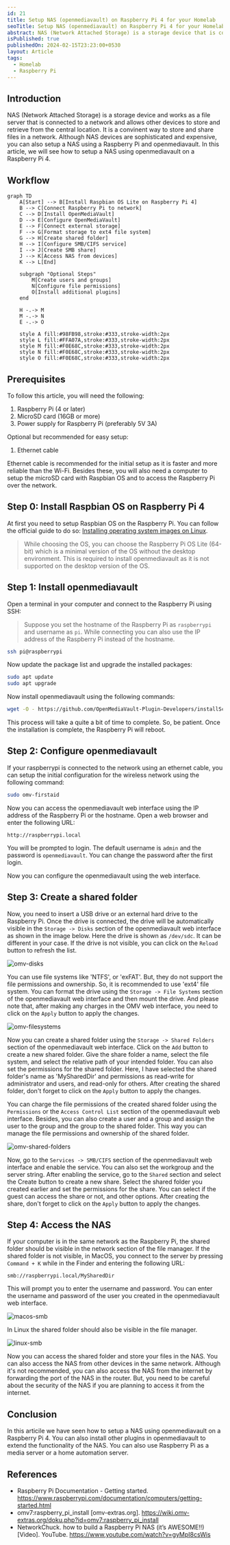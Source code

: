 ```yaml
---
id: 21
title: Setup NAS (openmediavault) on Raspberry Pi 4 for your Homelab
seoTitle: Setup NAS (openmediavault) on Raspberry Pi 4 for your Homelab
abstract: NAS (Network Attached Storage) is a storage device that is connected to a network and allows storage and retrieval of data from a central location for authorized network users and varied clients. In this article, we will see how to setup a NAS using openmediavault on a Raspberry Pi 4.
isPublished: true
publishedOn: 2024-02-15T23:23:00+0530
layout: Article
tags:
  - Homelab
  - Raspberry Pi
---
```


## Introduction

NAS (Network Attached Storage) is a storage device and works as a file server that is connected to a network and allows other devices to store and retrieve from the central location. It is a convinent way to store and share files in a network. Although NAS devices are sophisticated and expensive, you can also setup a NAS using a Raspberry Pi and openmediavault. In this article, we will see how to setup a NAS using openmediavault on a Raspberry Pi 4.

## Workflow

```mermaid
graph TD
    A[Start] --> B[Install Raspbian OS Lite on Raspberry Pi 4]
    B --> C[Connect Raspberry Pi to network]
    C --> D[Install OpenMediaVault]
    D --> E[Configure OpenMediaVault]
    E --> F[Connect external storage]
    F --> G[Format storage to ext4 file system]
    G --> H[Create shared folder]
    H --> I[Configure SMB/CIFS service]
    I --> J[Create SMB share]
    J --> K[Access NAS from devices]
    K --> L[End]

    subgraph "Optional Steps"
        M[Create users and groups]
        N[Configure file permissions]
        O[Install additional plugins]
    end

    H -.-> M
    M -.-> N
    E -.-> O

    style A fill:#98FB98,stroke:#333,stroke-width:2px
    style L fill:#FFA07A,stroke:#333,stroke-width:2px
    style M fill:#F0E68C,stroke:#333,stroke-width:2px
    style N fill:#F0E68C,stroke:#333,stroke-width:2px
    style O fill:#F0E68C,stroke:#333,stroke-width:2px
```

## Prerequisites

To follow this article, you will need the following:

1. Raspberry Pi (4 or later)
2. MicroSD card (16GB or more)
3. Power supply for Raspberry Pi (preferably 5V 3A)

Optional but recommended for easy setup:

1. Ethernet cable

Ethernet cable is recommended for the initial setup as it is faster and more reliable than the Wi-Fi. Besides these, you will also need a computer to setup the microSD card with Raspbian OS and to access the Raspberry Pi over the network.

## Step 0: Install Raspbian OS on Raspberry Pi 4

At first you need to setup Raspbian OS on the Raspberry Pi. You can follow the official guide to do so: [Installing operating system images on Linux](https://www.raspberrypi.org/documentation/installation/installing-images/linux.md).

> While choosing the OS, you can choose the Raspberry Pi OS Lite (64-bit) which is a minimal version of the OS without the desktop environment. This is required to install openmediavault as it is not supported on the desktop version of the OS.

## Step 1: Install openmediavault

Open a terminal in your computer and connect to the Raspberry Pi using SSH:

> Suppose you set the hostname of the Raspberry Pi as `raspberrypi` and username as `pi`. While connecting you can also use the IP address of the Raspberry Pi instead of the hostname.

```bash
ssh pi@raspberrypi
```

Now update the package list and upgrade the installed packages:

```bash
sudo apt update
sudo apt upgrade
```

Now install openmediavault using the following commands:

```bash
wget -O - https://github.com/OpenMediaVault-Plugin-Developers/installScript/raw/master/install | sudo bash
```

This process will take a quite a bit of time to complete. So, be patient. Once the installation is complete, the Raspberry Pi will reboot.

## Step 2: Configure openmediavault

If your raspberrypi is connected to the network using an ethernet cable, you can setup the initial configuration for the wireless network using the following command:

```bash
sudo omv-firstaid
```

Now you can access the openmediavault web interface using the IP address of the Raspberry Pi or the hostname. Open a web browser and enter the following URL:

```
http://raspberrypi.local
```

You will be prompted to login. The default username is `admin` and the password is `openmediavault`. You can change the password after the first login.

Now you can configure the openmediavault using the web interface.

## Step 3: Create a shared folder

Now, you need to insert a USB drive or an external hard drive to the Raspberry Pi. Once the drive is connected, the drive will be automatically visible in the `Storage -> Disks` section of the openmediavault web interface as shown in the image below. Here the drive is shown as `/dev/sdc`. It can be different in your case. If the drive is not visible, you can click on the `Reload` button to refresh the list.

![omv-disks](/assets/posts/21/21-omv-disks.jpeg "Disks")

You can use file systems like 'NTFS', or 'exFAT'. But, they do not support the file permissions and ownership. So, it is recommended to use 'ext4' file system. You can format the drive using the `Storage -> File Systems` section of the openmediavault web interface and then mount the drive. And please note that, after making any charges in the OMV web interface, you need to click on the `Apply` button to apply the changes.

![omv-filesystems](/assets/posts/21/21-omv-filesystems.jpeg "File Systems")

Now you can create a shared folder using the `Storage -> Shared Folders` section of the openmediavault web interface. Click on the `Add` button to create a new shared folder. Give the share folder a name, select the file system, and select the relative path of your intended folder. You can also set the permissions for the shared folder. Here, I have selected the shared folder's name as 'MySharedDir' and permissions as read-write for administrator and users, and read-only for others. After creating the shared folder, don't forget to click on the `Apply` button to apply the changes.

You can charge the file permissions of the created shared folder using the `Permissions` or the `Access Control List` section of the openmediavault web interface. Besides, you can also create a user and a group and assign the user to the group and the group to the shared folder. This way you can manage the file permissions and ownership of the shared folder.

![omv-shared-folders](/assets/posts/21/21-omv-shared-folders.jpeg "Shared Folders")

Now, go to the `Services -> SMB/CIFS` section of the openmediavault web interface and enable the service. You can also set the workgroup and the server string. After enabling the service, go to the `Shared` section and select the Create button to create a new share. Select the shared folder you created earlier and set the permissions for the share. You can select if the guest can access the share or not, and other options. After creating the share, don't forget to click on the `Apply` button to apply the changes.

## Step 4: Access the NAS

If your computer is in the same network as the Raspberry Pi, the shared folder should be visible in the network section of the file manager. If the shared folder is not visible, in MacOS, you connect to the server by pressing `Command + K` while in the Finder and entering the following URL:

```
smb://raspberrypi.local/MySharedDir
```

This will prompt you to enter the username and password. You can enter the username and password of the user you created in the openmediavault web interface.

![macos-smb](/assets/posts/21/21-macos-smb.png "macOS SMB")

In Linux the shared folder should also be visible in the file manager.

![linux-smb](/assets/posts/21/21-linux-smb.png "Linux SMB")

Now you can access the shared folder and store your files in the NAS. You can also access the NAS from other devices in the same network. Although it's not recommended, you can also access the NAS from the internet by forwarding the port of the NAS in the router. But, you need to be careful about the security of the NAS if you are planning to access it from the internet.

## Conclusion

In this articile we have seen how to setup a NAS using openmediavault on a Raspberry Pi 4. You can also install other plugins in openmediavault to extend the functionality of the NAS. You can also use Raspberry Pi as a media server or a home automation server.

## References

- Raspberry Pi Documentation - Getting started. https://www.raspberrypi.com/documentation/computers/getting-started.html
- omv7:raspberry_pi_install [omv-extras.org]. https://wiki.omv-extras.org/doku.php?id=omv7:raspberry_pi_install
- NetworkChuck. how to build a Raspberry Pi NAS (it’s AWESOME!!) [Video]. YouTube. https://www.youtube.com/watch?v=gyMpI8csWis
